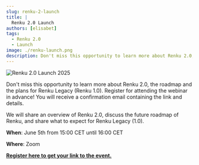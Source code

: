 ```yaml
---
slug: renku-2-launch
title: |
  Renku 2.0 Launch
authors: [elisabet]
tags:
  - Renku 2.0
  - Launch
image: ./renku-launch.png
description: Don't miss this opportunity to learn more about Renku 2.0, the roadmap and the plans for Renku Legacy (Renku 1.0).
---
```


![Renku 2.0 Launch 2025](./renku_launch.png)

Don't miss this opportunity to learn more about Renku 2.0, the roadmap and the plans for Renku Legacy (Renku 1.0). Register for attending the webinar in advance! You will receive a confirmation email containing the link and details.

We will share an overview of Renku 2.0, discuss the future roadmap of Renku, and share what to expect for Renku Legacy (1.0).

**When**: June 5th from 15:00 CET until 16:00 CET

**Where**: Zoom

[**Register here to get your link to the event.**](https://ethz.zoom.us/webinar/register/WN_aVhRxJjUQKekAXgPht-WHg)

